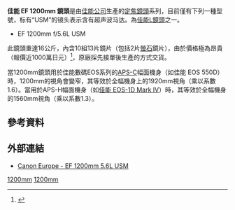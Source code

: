 {{Infobox photographic lens
| name         = EF 1200mm {{f/}}5.6L USM
| image        = [[File:Canon_EF_1200mm_ƒ-5.6_L_USM.jpg|200px]]
| caption      = 
| maker        = [[佳能|佳能]]
| feat-is      = n
| feat-usm     = y
| feat-sbf     =
| feat-macro   =
| feat-special =
| type         = p
| application  = Super Telephoto
| flength      = 1200mm
| fov          =
| aperture     = {{f/}}5.6 - {{f/}}32
| groups       = 11
| elements     = 13
| diaphragm    = 9
| close-dist   = 45.9'/14m
| max-mag      = 1:11.1
| weight       = 36.37lbs/16.5kg
| max-diameter = 8.9"/22.8cm
| max-length   = 32.9"/83.6cm
| filter       = 48mm (drop-in)
| hood         = Built-In
| case         = Exclusive
| av-horiz     = 1°45'
| av-vert      = 1°10'
| av-diag      = 2°05'
| start        = July 1993
| msrp         = $89,579
| category     = Canon EF lenses
}}

'''佳能 EF 1200mm 鏡頭'''是由[[佳能公司|佳能公司]]生產的[[定焦鏡頭|定焦鏡頭]]系列，目前僅有下列一種型號，标有“USM”的镜头表示含有超声波马达。為[[佳能L鏡頭|佳能L鏡頭]]之一。
*EF 1200mm f/5.6L USM

此鏡頭重達16公斤，內含10組13片鏡片（包括2片[[螢石|螢石]]鏡片），由於價格極為昂貴（報價近1000萬日元）<ref>{{Cite web |url=http://www.canon.com/camera-museum/camera/lens/ef/data/super_telephoto/ef_1200_56l_usm.html?p=1 |title=EF1200mm f/5.6L USM |accessdate=2011-04-22 |archive-date=2012-11-10 |archive-url=https://web.archive.org/web/20121110181557/http://www.canon.com/camera-museum/camera/lens/ef/data/super_telephoto/ef_1200_56l_usm.html?p=1 |dead-url=no }}</ref>，原廠採先接單後生產的方式交貨。

當1200mm鏡頭用於佳能數碼EOS系列的[[APS-C|APS-C]]幅面機身（如佳能 EOS 550D）時，1200mm的視角會變窄，其等效於全幅機身上的1920mm視角（乘以系數1.6）。當用於APS-H幅面機身（如[[佳能_EOS-1D_Mark_IV|佳能 EOS-1D Mark IV]]）時，其等效於全幅機身的1560mm視角（乘以系數1.3）。

==參考資料==
{{reflist}}

==外部連結==
*[https://web.archive.org/web/20050925030229/http://www.canon-europe.com/For_Home/Product_Finder/Cameras/EF_Lenses/Fixed_Focal_Length/EF_1200mm_f56L_USM/ Canon Europe - EF 1200mm {{f/}}5.6L USM]

{{Canon EF lenses}}

[[Category:佳能EF接環鏡頭|1200mm]]
[[Category:佳能L镜头系列|1200mm]]